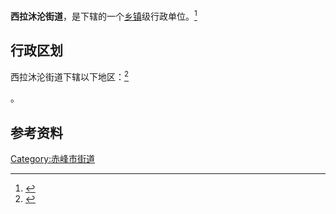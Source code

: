 {{中国乡级行政区|15/04/25/403/000}}

'''西拉沐沦街道'''，是{{PRC admin/fullname|15/04/25/403/000|3}}下辖的一个[[乡镇|乡镇]]级行政单位。<ref>{{PRC admin/ref sgc|{{PRC admin/parent|15/04/25/403/000}}}}</ref>

== 行政区划 ==

西拉沐沦街道下辖以下地区：<ref>{{PRC admin/ref sgc|15/04/25/403/000}}</ref>

{{PRC admin/children|15/04/25/403/000}}。

== 参考资料 ==

{{reflist}}

{{PRC admin/navcat|15/04/25/403/000}}
{{内蒙古行政区划小作品}}
[[Category:赤峰市街道|Category:赤峰市街道]]